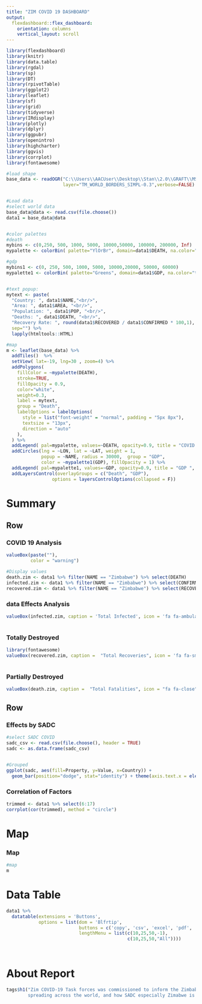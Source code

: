 ---
title: "ZIM COVID 19 DASHBOARD"
output: 
  flexdashboard::flex_dashboard:
    orientation: columns
    vertical_layout: scroll
---

```{r setup, include=FALSE}
library(flexdashboard)
library(knitr)
library(data.table)
library(rgdal)
library(sp)
library(DT)
library(rpivotTable)
library(ggplot2)
library(leaflet)
library(sf)
library(grid)
library(tidyverse)
library(IRdisplay)
library(plotly)
library(dplyr)
library(ggpubr)
library(openintro)
library(highcharter)
library(ggvis)
library(corrplot)
library(fontawesome)
```


```{r}

#load shape
base_data <- readOGR("C:\\Users\\AACUser\\Desktop\\Stan\\2.0\\GRAFT\\MScDA\\Assignments\\Visual\\TM_WORLD_BORDERS_SIMPL-0.3",
                     layer="TM_WORLD_BORDERS_SIMPL-0.3",verbose=FALSE)


#Load data
#select world data
base_data@data <- read.csv(file.choose())
data1 = base_data@data


#color palettes
#death
mybins <- c(0,250, 500, 1000, 5000, 10000,50000, 100000, 200000, Inf)
mypalette <- colorBin( palette="YlOrBr", domain=data1$DEATH, na.color="transparent", bins=mybins)

#gdp
mybins1 <- c(0, 250, 500, 1000, 5000, 10000,20000, 50000, 60000)
mypalette1 <- colorBin( palette="Greens", domain=data1$GDP, na.color="transparent", bins=mybins1)


#text popup:
mytext <- paste(
  "Country: ", data1$NAME,"<br/>", 
  "Area: ", data1$AREA, "<br/>",
  "Population: ", data1$POP, "<br/>",
  "Deaths: ", data1$DEATH, "<br/>",
  "Recovery Rate: ", round(data1$RECOVERED / data1$CONFIRMED * 100,1), "%",
  sep="") %>%
  lapply(htmltools::HTML)

#map
m <- leaflet(base_data) %>% 
  addTiles()  %>% 
  setView( lat=-19, lng=30 , zoom=4) %>%
  addPolygons(
    fillColor = ~mypalette(DEATH), 
    stroke=TRUE, 
    fillOpacity = 0.9, 
    color="white", 
    weight=0.3,
    label = mytext,
    group = "Death",
    labelOptions = labelOptions( 
      style = list("font-weight" = "normal", padding = "5px 8px"), 
      textsize = "13px", 
      direction = "auto"
    ),
  ) %>%
  addLegend( pal=mypalette, values=~DEATH, opacity=0.9, title = "COVID Related Deaths ", position = "bottomleft", group = "Death") %>%
  addCircles(lng = ~LON, lat = ~LAT, weight = 1,
             popup = ~NAME, radius = 30000,  group = "GDP", 
             color = ~mypalette1(GDP), fillOpacity = 1) %>%
  addLegend( pal=mypalette1, values=~GDP, opacity=0.9, title = "GDP ", position = "bottomright", group = "GDP" ) %>%
  addLayersControl(overlayGroups = c("Death", "GDP"), 
                 options = layersControlOptions(collapsed = F))

```

Summary
=======================================

Row
---------------------------------------
### COVID 19 Analysis

```{r}
valueBox(paste(""),
         color = "warning")
```

```{r}
#Display values
death.zim <- data1 %>% filter(NAME == "Zimbabwe") %>% select(DEATH)
infected.zim <- data1 %>% filter(NAME == "Zimbabwe") %>% select(CONFIRMED)
recovered.zim <- data1 %>% filter(NAME == "Zimbabwe") %>% select(RECOVERED)

```


### data Effects Analysis

```{r}
valueBox(infected.zim, caption = 'Total Infected', icon = 'fa fa-ambulance')
       
```



### Totally Destroyed
```{r}
library(fontawesome)
valueBox(recovered.zim, caption =  "Total Recoveries", icon = 'fa fa-smile-o')
        
```

### Partially Destroyed

```{r}
valueBox(death.zim, caption =  "Total Fatalities", icon = "fa fa-close")
```


Row
----------------------------------------------------

### Effects by SADC

```{r}
#select SADC COVID
sadc_csv <- read.csv(file.choose(), header = TRUE)
sadc <- as.data.frame(sadc_csv)


#Grouped
ggplot(sadc, aes(fill=Property, y=Value, x=Country)) + 
  geom_bar(position="dodge", stat="identity") + theme(axis.text.x = element_text(angle = 90, vjust = 0.5, hjust=1))

```




### Correlation of Factors

```{r}
trimmed <- data1 %>% select(6:17)
corrplot(cor(trimmed), method = "circle")


```





Map
========================================

### Map

```{r}
#map
m

```


Data Table
========================================

```{r}

data1 %>%
  datatable(extensions = 'Buttons',
            options = list(dom = 'Blfrtip',
                           buttons = c('copy', 'csv', 'excel', 'pdf', 'print'),
                           lengthMenu = list(c(10,25,50,-1),
                                             c(10,25,50,"All"))))




```

About Report
========================================
```{r}

tags$h1("Zim COVID-19 Task forces was commissioned to inform the Zimbabwean populace about how the COVID 19 pandamic is
        spreading across the world, and how SADC especially Zimabwe is faring with the fatal disease.  ")

```









